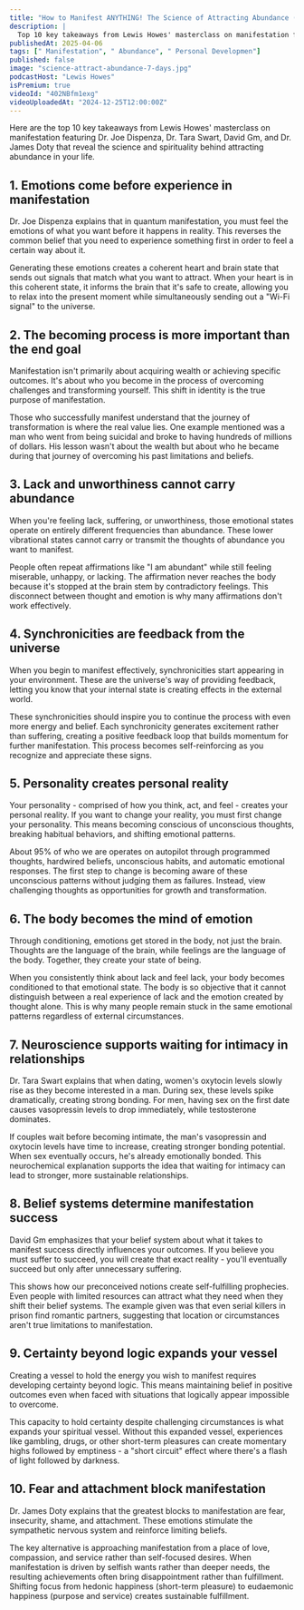 ```yaml
---
title: "How to Manifest ANYTHING! The Science of Attracting Abundance (IT ONLY TAKES 7 DAYS!)"
description: |
  Top 10 key takeaways from Lewis Howes' masterclass on manifestation featuring Dr. Joe Dispenza, Dr. Tara Swart, David Gm, and Dr. James Doty that reveal the science and spirituality behind attracting abundance in your life.
publishedAt: 2025-04-06
tags: [" Manifestation", " Abundance", " Personal Developmen"]
published: false
image: "science-attract-abundance-7-days.jpg"
podcastHost: "Lewis Howes"
isPremium: true
videoId: "402NBfm1exg"
videoUploadedAt: "2024-12-25T12:00:00Z"
---
```



<PodcastSummaryPageLayout frontmatter={frontmatter}>

Here are the top 10 key takeaways from Lewis Howes' masterclass on manifestation featuring Dr. Joe Dispenza, Dr. Tara Swart, David Gm, and Dr. James Doty that reveal the science and spirituality behind attracting abundance in your life.

## 1. Emotions come before experience in manifestation

Dr. Joe Dispenza explains that in quantum manifestation, you must feel the emotions of what you want before it happens in reality. This reverses the common belief that you need to experience something first in order to feel a certain way about it.

Generating these emotions creates a coherent heart and brain state that sends out signals that match what you want to attract. When your heart is in this coherent state, it informs the brain that it's safe to create, allowing you to relax into the present moment while simultaneously sending out a "Wi-Fi signal" to the universe.

## 2. The becoming process is more important than the end goal

Manifestation isn't primarily about acquiring wealth or achieving specific outcomes. It's about who you become in the process of overcoming challenges and transforming yourself. This shift in identity is the true purpose of manifestation.

Those who successfully manifest understand that the journey of transformation is where the real value lies. One example mentioned was a man who went from being suicidal and broke to having hundreds of millions of dollars. His lesson wasn't about the wealth but about who he became during that journey of overcoming his past limitations and beliefs.

## 3. Lack and unworthiness cannot carry abundance

When you're feeling lack, suffering, or unworthiness, those emotional states operate on entirely different frequencies than abundance. These lower vibrational states cannot carry or transmit the thoughts of abundance you want to manifest.

People often repeat affirmations like "I am abundant" while still feeling miserable, unhappy, or lacking. The affirmation never reaches the body because it's stopped at the brain stem by contradictory feelings. This disconnect between thought and emotion is why many affirmations don't work effectively.

## 4. Synchronicities are feedback from the universe

When you begin to manifest effectively, synchronicities start appearing in your environment. These are the universe's way of providing feedback, letting you know that your internal state is creating effects in the external world.

These synchronicities should inspire you to continue the process with even more energy and belief. Each synchronicity generates excitement rather than suffering, creating a positive feedback loop that builds momentum for further manifestation. This process becomes self-reinforcing as you recognize and appreciate these signs.

## 5. Personality creates personal reality

Your personality - comprised of how you think, act, and feel - creates your personal reality. If you want to change your reality, you must first change your personality. This means becoming conscious of unconscious thoughts, breaking habitual behaviors, and shifting emotional patterns.

About 95% of who we are operates on autopilot through programmed thoughts, hardwired beliefs, unconscious habits, and automatic emotional responses. The first step to change is becoming aware of these unconscious patterns without judging them as failures. Instead, view challenging thoughts as opportunities for growth and transformation.

## 6. The body becomes the mind of emotion

Through conditioning, emotions get stored in the body, not just the brain. Thoughts are the language of the brain, while feelings are the language of the body. Together, they create your state of being.

When you consistently think about lack and feel lack, your body becomes conditioned to that emotional state. The body is so objective that it cannot distinguish between a real experience of lack and the emotion created by thought alone. This is why many people remain stuck in the same emotional patterns regardless of external circumstances.

## 7. Neuroscience supports waiting for intimacy in relationships

Dr. Tara Swart explains that when dating, women's oxytocin levels slowly rise as they become interested in a man. During sex, these levels spike dramatically, creating strong bonding. For men, having sex on the first date causes vasopressin levels to drop immediately, while testosterone dominates.

If couples wait before becoming intimate, the man's vasopressin and oxytocin levels have time to increase, creating stronger bonding potential. When sex eventually occurs, he's already emotionally bonded. This neurochemical explanation supports the idea that waiting for intimacy can lead to stronger, more sustainable relationships.

## 8. Belief systems determine manifestation success

David Gm emphasizes that your belief system about what it takes to manifest success directly influences your outcomes. If you believe you must suffer to succeed, you will create that exact reality - you'll eventually succeed but only after unnecessary suffering.

This shows how our preconceived notions create self-fulfilling prophecies. Even people with limited resources can attract what they need when they shift their belief systems. The example given was that even serial killers in prison find romantic partners, suggesting that location or circumstances aren't true limitations to manifestation.

## 9. Certainty beyond logic expands your vessel

Creating a vessel to hold the energy you wish to manifest requires developing certainty beyond logic. This means maintaining belief in positive outcomes even when faced with situations that logically appear impossible to overcome.

This capacity to hold certainty despite challenging circumstances is what expands your spiritual vessel. Without this expanded vessel, experiences like gambling, drugs, or other short-term pleasures can create momentary highs followed by emptiness - a "short circuit" effect where there's a flash of light followed by darkness.

## 10. Fear and attachment block manifestation

Dr. James Doty explains that the greatest blocks to manifestation are fear, insecurity, shame, and attachment. These emotions stimulate the sympathetic nervous system and reinforce limiting beliefs.

The key alternative is approaching manifestation from a place of love, compassion, and service rather than self-focused desires. When manifestation is driven by selfish wants rather than deeper needs, the resulting achievements often bring disappointment rather than fulfillment. Shifting focus from hedonic happiness (short-term pleasure) to eudaemonic happiness (purpose and service) creates sustainable fulfillment.

</PodcastSummaryPageLayout>
